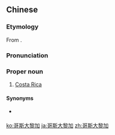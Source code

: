 ==Chinese==
{{zh-forms|gloss=-}}

===Etymology===
From {{der|zh|en|Costa Rica}}.

===Pronunciation===
{{zh-pron
|m=Gēsīdàlíjiā
|c=go1 si1 gaai6 lai4 gaa1
|cat=pn
}}

===Proper noun===
{{zh-proper noun}}

# {{lb|zh|Taiwan}} [[Costa Rica]]

====Synonyms====
* {{qualifier|Mainland China}} {{zh-l|哥斯達黎加}}

{{zh-cat|Countries}}

[[ko:哥斯大黎加]]
[[ja:哥斯大黎加]]
[[zh:哥斯大黎加]]